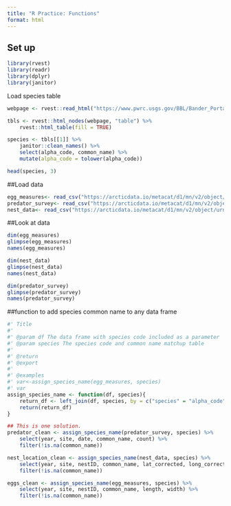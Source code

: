 ```yaml
---
title: "R Practice: Functions"
format: html
---
```


## Set up
```r
library(rvest)
library(readr)
library(dplyr)
library(janitor)
```

Load species table
```r
webpage <- rvest::read_html("https://www.pwrc.usgs.gov/BBL/Bander_Portal/login/speclist.php")

tbls <- rvest::html_nodes(webpage, "table") %>% 
    rvest::html_table(fill = TRUE)

species <- tbls[[1]] %>% 
    janitor::clean_names() %>% 
    select(alpha_code, common_name) %>% 
    mutate(alpha_code = tolower(alpha_code))

head(species, 3)
```

##Load data
```r
egg_measures<- read_csv("https://arcticdata.io/metacat/d1/mn/v2/object/urn%3Auuid%3A4b219711-2282-420a-b1d6-1893fe4a74a6")
predator_survey<- read_csv("https://arcticdata.io/metacat/d1/mn/v2/object/urn%3Auuid%3A9ffec04c-7e2d-41dd-9e88-b6c2e8c4375e")
nest_data<- read_csv("https://arcticdata.io/metacat/d1/mn/v2/object/urn%3Auuid%3A982bd2fc-4edf-4da7-96ef-0d11b853102d")


```
##Look at data
```r
dim(egg_measures)
glimpse(egg_measures)
names(egg_measures)

dim(nest_data)
glimpse(nest_data)
names(nest_data)

dim(predator_survey)
glimpse(predator_survey)
names(predator_survey)
```

##function to add species common name to any data frame

```r

#' Title
#'
#' @param df The data frame with species code included as a parameter
#' @param species The species code and common name matchup table
#'
#' @return
#' @export
#'
#' @examples
#' var<-assign_species_name(egg_measures, species)
#' var
assign_species_name <- function(df, species){
    return_df <- left_join(df, species, by = c("species" = "alpha_code"))
    return(return_df)
}
```

```r
## This is one solution. 
predator_clean <- assign_species_name(predator_survey, species) %>% 
    select(year, site, date, common_name, count) %>% 
    filter(!is.na(common_name))

nest_location_clean <- assign_species_name(nest_data, species) %>% 
    select(year, site, nestID, common_name, lat_corrected, long_corrected) %>% 
    filter(!is.na(common_name))

eggs_clean <- assign_species_name(egg_measures, species) %>% 
    select(year, site, nestID, common_name, length, width) %>% 
    filter(!is.na(common_name))
```

